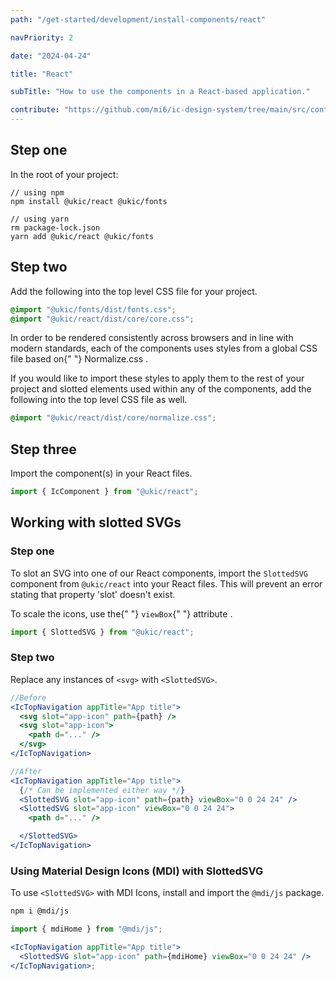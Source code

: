 ```yaml
---
path: "/get-started/development/install-components/react"

navPriority: 2

date: "2024-04-24"

title: "React"

subTitle: "How to use the components in a React-based application."

contribute: "https://github.com/mi6/ic-design-system/tree/main/src/content/structured/get-started/react.mdx"
---
```



<IcAlert
  heading="Locking packages"
  variant="info"
  message="If you lock the React components to a particular version, you should also install and lock the corresponding web components package."
  dismissible
/>

## Step one

In the root of your project:

```shell
// using npm
npm install @ukic/react @ukic/fonts

// using yarn
rm package-lock.json
yarn add @ukic/react @ukic/fonts
```

## Step two

Add the following into the top level CSS file for your project.

```css
@import "@ukic/fonts/dist/fonts.css";
@import "@ukic/react/dist/core/core.css";
```

<p>
  In order to be rendered consistently across browsers and in line with modern
  standards, each of the components uses styles from a global CSS file based on{" "}
  <ic-link
    target="_blank"
    href="https://necolas.github.io/normalize.css/"
    rel="noreferer noopener nofollow"
  >
    Normalize.css
  </ic-link>
  .
</p>

If you would like to import these styles to apply them to the rest of your project and slotted elements used within any of the components, add the following into the top level CSS file as well.

```css
@import "@ukic/react/dist/core/normalize.css";
```

## Step three

Import the component(s) in your React files.

```jsx
import { IcComponent } from "@ukic/react";
```

## Working with slotted SVGs

### Step one

To slot an SVG into one of our React components, import the `SlottedSVG` component from `@ukic/react` into your React files. This will prevent an error stating that property 'slot' doesn't exist.

<p>
  To scale the icons, use the{" "}
  <ic-link
    target="_blank"
    href="https://css-tricks.com/scale-svg/#aa-the-viewbox-attribute"
    rel="noreferer noopener nofollow"
  >
    <code style={{ backgroundColor: "#EEEFF0", color: "black" }}>viewBox</code>{" "}
    attribute
  </ic-link>
  .
</p>

```jsx
import { SlottedSVG } from "@ukic/react";
```

### Step two

Replace any instances of `<svg>` with `<SlottedSVG>`.

```jsx
//Before
<IcTopNavigation appTitle="App title">
  <svg slot="app-icon" path={path} />
  <svg slot="app-icon">
    <path d="..." />
  </svg>
</IcTopNavigation>

//After
<IcTopNavigation appTitle="App title">
  {/* Can be implemented either way */}
  <SlottedSVG slot="app-icon" path={path} viewBox="0 0 24 24" />
  <SlottedSVG slot="app-icon" viewBox="0 0 24 24">
    <path d="..." />

  </SlottedSVG>
</IcTopNavigation>
```

### Using Material Design Icons (MDI) with SlottedSVG

To use `<SlottedSVG>` with MDI Icons, install and import the `@mdi/js` package.

```bash
npm i @mdi/js
```

```jsx
import { mdiHome } from "@mdi/js";

<IcTopNavigation appTitle="App title">
  <SlottedSVG slot="app-icon" path={mdiHome} viewBox="0 0 24 24" />
</IcTopNavigation>;
```
